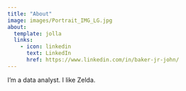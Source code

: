 ```yaml
---
title: "About"
image: images/Portrait_IMG_LG.jpg
about:
  template: jolla
  links:
    - icon: linkedin
      text: LinkedIn
      href: https://www.linkedin.com/in/baker-jr-john/
---
```


I'm a data analyst. I like Zelda.
